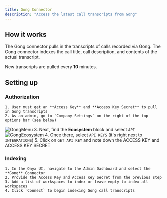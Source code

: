 ```yaml
---
title: Gong Connector
description: "Access the latest call transcripts from Gong"
---
```


## How it works

The Gong connector pulls in the transcripts of calls recorded via Gong. The Gong connector indexes the
call title, call description, and contents of the actual transcript.

New transcripts are pulled every **10** minutes.

## Setting up

### Authorization

    1. User must get an **Access Key** and **Access Key Secret** to pull in Gong transcripts
    2. As an admin, go to `Company Settings` on the right of the top options bar (see below)

![GongMenu](/images/connectors/gong/GongMenu.png) 3. Next, find the **Ecosystem** block and select `API`
![GongEcosystem](/images/connectors/gong/GongEcosystem.png) 4. Once there, select `API KEYS` (it's right next to `INTEGRATIONS`) 5. Click on `GET API KEY` and note down the ACCESS KEY and ACCESS KEY SECRET

### Indexing

    1. In the Onyx UI, navigate to the Admin Dashboard and select the **Gong** Connector
    2. Provide the Access Key and Access Key Secret from the previous step
    3. Add a list of workspaces to index or leave empty to index all workspaces
    4. Click `Connect` to begin indexing Gong call transcripts
